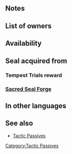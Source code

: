 {{Passive
|type=C
|exclusive=0
|1name=Atk Tactic 1
|1tagid=SID_攻撃の指揮1
|1promotionRarity=4
|1promotionTier=1
|1effect=At start of turn, grants Atk+2 to allies within 2 spaces for 1 turn. Granted only if number of that ally's movement type on current team ≤ 2.
|1required=-
|1cost=60
|2name=Atk Tactic 2
|2tagid=SID_攻撃の指揮2
|2promotionRarity=5
|2promotionTier=1
|2effect=At start of turn, grants Atk+4 to allies within 2 spaces for 1 turn. Granted only if number of that ally's movement type on current team ≤ 2.
|2cost=120
|3name=Atk Tactic 3
|3tagid=SID_攻撃の指揮3
|3effect=At start of turn, grants Atk+6 to allies within 2 spaces for 1 turn. Granted only if number of that ally's movement type on current team ≤ 2.
|3cost=240
|canUseMove={{MoveList|all}}
|canUseWeapon={{WeaponList|all}}
|properties=random_owner,random_inherit_base
}}
==Notes==
{{Tactic Passive notes}}
==List of owners==
{{Skill Hero List}}
==Availability==
{{PassiveFocusList}}
{{PassiveDistributionList}}
{{PassiveCombatManualList}}
==Seal acquired from==
===Tempest Trials reward===
{{Tempest Trials seal reward}}
===[[Sacred Seal Forge]]===
{{SealCosts
|seals=Atk Tactic 1;Atk Tactic 2;Atk Tactic 3
|badgeColor=Scarlet
|costs1=20;100;40
|costs2=60;200;50
|costs3=400;1000;100
}}
==In other languages==
{{OtherLanguages
|japanese=攻撃の指揮
|german=Angriffstaktik
|spanishEU=Estrategia Ata
|spanishLA=Táctica Atq.
|french=Tactique Atq
|italian=Tattica Att
|chineseTW=攻擊指揮
|portuguese=Tática Atq.
}}
==See also==
{{See also skills|cond=Description LIKE '%movement type%current team%≤ 2%' AND Exclusive='1'|columns=3}}
* [[Tactic Passives]]
{{Seals Navbox}}
{{Passives Navbox|C}}
[[Category:Tactic Passives]]